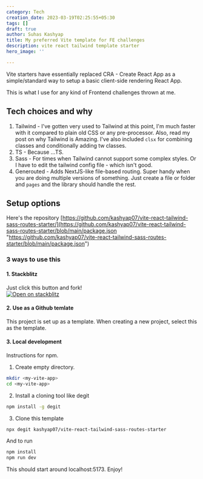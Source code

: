 ```yaml
---
category: Tech
creation_date: 2023-03-19T02:25:55+05:30
tags: []
draft: true
author: Suhas Kashyap
title: My preferred Vite template for FE challenges
description: vite react tailwind template starter
hero_image: ''

---
```

Vite starters have essentially replaced CRA - Create React App as a simple/standard way to setup a basic client-side rendering React App.  

This is what I use for any kind of Frontend challenges thrown at me.

## Tech choices and why

1. Tailwind - I've gotten very used to Tailwind at this point, I'm much faster with it compared to plain old CSS or any pre-processor. Also, read my post on why Tailwind is Amazing. I've also included `clsx` for combining classes and conditionally adding tw classes.
2. TS - Because ...TS.
3. Sass - For times when Tailwind cannot support some complex styles. Or I have to edit the tailwind config file - which isn't good. 
4. Generouted - Adds NextJS-like file-based routing. Super handy when you are doing multiple versions of something. Just create a file or folder and `pages` and the library should handle the rest.

## Setup options

Here's the repository [https://github.com/kashyap07/vite-react-tailwind-sass-routes-starter/](https://github.com/kashyap07/vite-react-tailwind-sass-routes-starter/blob/main/package.json "https://github.com/kashyap07/vite-react-tailwind-sass-routes-starter/blob/main/package.json")


### 3 ways to use this

#### 1. Stackblitz
Just click this button and fork!  
[![Open on stackblitz](https://developer.stackblitz.com/img/open_in_stackblitz.svg)](https://stackblitz.com/github/kashyap07/vite-react-tailwind-sass-routes-starter)

#### 2. Use as a Github temlate
This project is set up as a template. When creating a new project, select this as the template.

#### 3. Local development
Instructions for npm.  
1. Create empty directory. 
```bash
mkdir <my-vite-app>
cd <my-vite-app>
```
2. Install a cloning tool like degit
```bash
npm install -g degit
```
3. Clone this template
```bash
npx degit kashyap07/vite-react-tailwind-sass-routes-starter
```

And to run
```bash
npm install
npm run dev
```

This should start around localhost:5173. Enjoy!